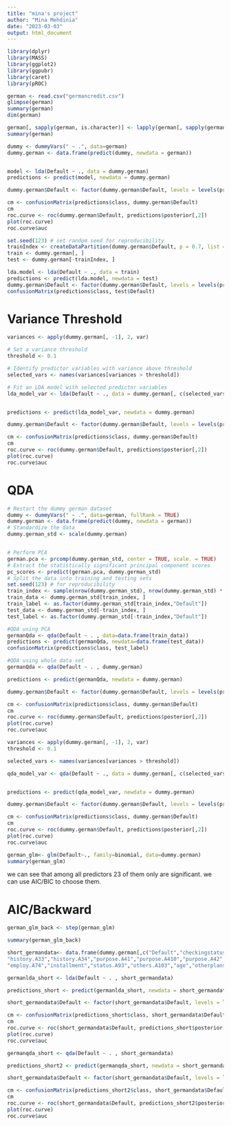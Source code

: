 ```yaml
---
title: "mina's project"
author: "Mina Mehdinia"
date: "2023-03-03"
output: html_document
---
```


```r
library(dplyr)
library(MASS)
library(ggplot2)
library(ggpubr)
library(caret)
library(pROC)
```

```r
german <- read.csv("germancredit.csv")
glimpse(german)
summary(german)
dim(german)

german[, sapply(german, is.character)] <- lapply(german[, sapply(german, is.character)], as.factor)
summary(german)

```

```r

dummy <- dummyVars(" ~ .", data=german)
dummy.german <- data.frame(predict(dummy, newdata = german)) 


model <- lda(Default ~ ., data = dummy.german)
predictions <- predict(model, newdata = dummy.german)

dummy.german$Default <- factor(dummy.german$Default, levels = levels(predictions$class))

cm <- confusionMatrix(predictions$class, dummy.german$Default)
cm
roc.curve <- roc(dummy.german$Default, predictions$posterior[,2])
plot(roc.curve)
roc.curve$auc

```

```r

set.seed(123) # set random seed for reproducibility
trainIndex <- createDataPartition(dummy.german$Default, p = 0.7, list = FALSE)
train <- dummy.german[, ]
test <- dummy.german[-trainIndex, ]

lda.model <- lda(Default ~ ., data = train)
predictions <- predict(lda.model, newdata = test)
dummy.german$Default <- factor(dummy.german$Default, levels = levels(predictions$class))
confusionMatrix(predictions$class, test$Default)

```
# Variance Threshold

```r
variances <- apply(dummy.german[, -1], 2, var)

# Set a variance threshold
threshold <- 0.1

# Identify predictor variables with variance above threshold
selected_vars <- names(variances[variances > threshold])

# Fit an LDA model with selected predictor variables
lda_model_var <- lda(Default ~ ., data = dummy.german[, c(selected_vars, "Default")])


predictions <- predict(lda_model_var, newdata = dummy.german)

dummy.german$Default <- factor(dummy.german$Default, levels = levels(predictions$class))

cm <- confusionMatrix(predictions$class, dummy.german$Default)
cm
roc.curve <- roc(dummy.german$Default, predictions$posterior[,2])
plot(roc.curve)
roc.curve$auc

```
# QDA

```r
# Restart the dummy german dataset
dummy <- dummyVars(" ~ .", data=german, fullRank = TRUE)
dummy.german <- data.frame(predict(dummy, newdata = german)) 
# Standardize the data
dummy.german_std <- scale(dummy.german)


# Perform PCA
german.pca <- prcomp(dummy.german_std, center = TRUE, scale. = TRUE)
# Extract the statistically significant principal component scores
pc_scores <- predict(german.pca, dummy.german_std)
# Split the data into training and testing sets
set.seed(123) # for reproducibility
train_index <- sample(nrow(dummy.german_std), nrow(dummy.german_std) * 0.7) # 70% for training
train_data <- dummy.german_std[train_index, ]
train_label <- as.factor(dummy.german_std[train_index,"Default"])
test_data <- dummy.german_std[-train_index, ]
test_label <- as.factor(dummy.german_std[-train_index,"Default"])

#QDA using PCA
germanQda <- qda(Default ~ . , data=data.frame(train_data))
predictions <- predict(germanQda, newdata=data.frame(test_data))
confusionMatrix(predictions$class, test_label)
```

```r
#QDA using whole data set
germanQda <- qda(Default ~ . , dummy.german)

predictions <- predict(germanQda, newdata = dummy.german)

dummy.german$Default <- factor(dummy.german$Default, levels = levels(predictions$class))

cm <- confusionMatrix(predictions$class, dummy.german$Default)
cm
roc.curve <- roc(dummy.german$Default, predictions$posterior[,2])
plot(roc.curve)
roc.curve$auc

```


```r

variances <- apply(dummy.german[, -1], 2, var)
threshold <- 0.1

selected_vars <- names(variances[variances > threshold])

qda_model_var <- qda(Default ~ ., data = dummy.german[, c(selected_vars, "Default")])


predictions <- predict(qda_model_var, newdata = dummy.german)

dummy.german$Default <- factor(dummy.german$Default, levels = levels(predictions$class))

cm <- confusionMatrix(predictions$class, dummy.german$Default)
cm
roc.curve <- roc(dummy.german$Default, predictions$posterior[,2])
plot(roc.curve)
roc.curve$auc
```




```r
german_glm<- glm(Default~., family=binomial, data=dummy.german)
summary(german_glm)
```
we can see that among all predictors 23 of them only are significant. we can use AIC/BIC to choose them. 

# AIC/Backward
```r
german_glm_back <- step(german_glm)
```

```r
summary(german_glm_back)
```
```r
short_germandata<- data.frame(dummy.german[,c("Default","checkingstatus1.A12","checkingstatus1.A13","checkingstatus1.A14","duration","history.A32",
"history.A33","history.A34","purpose.A41","purpose.A410","purpose.A42","purpose.A43","purpose.A48","purpose.A49","amount","savings.A64","savings.A65",
"employ.A74","installment","status.A93","others.A103","age","otherplans.A143","housing.A152","foreign.A202")])

germanlda_short <- lda(Default ~ . , short_germandata)

predictions_short <- predict(germanlda_short, newdata = short_germandata)

short_germandata$Default <- factor(short_germandata$Default, levels = levels(predictions_short$class))

cm <- confusionMatrix(predictions_short$class, short_germandata$Default)
cm
roc.curve <- roc(short_germandata$Default, predictions_short$posterior[,2])
plot(roc.curve)
roc.curve$auc
```
```r
germanqda_short <- qda(Default ~ . , short_germandata)

predictions_short2 <- predict(germanqda_short, newdata = short_germandata)

short_germandata$Default <- factor(short_germandata$Default, levels = levels(predictions_short2$class))

cm <- confusionMatrix(predictions_short2$class, short_germandata$Default)
cm
roc.curve <- roc(short_germandata$Default, predictions_short2$posterior[,2])
plot(roc.curve)
roc.curve$auc
```

